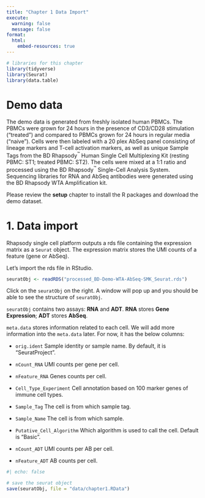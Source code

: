 ```yaml
---
title: "Chapter 1 Data Import"
execute:
  warning: false
  message: false
format:
  html:
    embed-resources: true
---
```


```r
# libraries for this chapter
library(tidyverse)
library(Seurat)
library(data.table)
```

# Demo data

The demo data is generated from freshly isolated human PBMCs. The PBMCs were grown for 24 hours in the presence of CD3/CD28 stimulation ("treated") and compared to PBMCs grown for 24 hours in regular media ("naive"). Cells were then labeled with a 20 plex AbSeq panel consisting of lineage markers and T-cell activation markers, as well as unique Sample Tags from the BD Rhapsody^™^ Human Single Cell Multiplexing Kit (resting PBMC: ST1; treated PBMC: ST2). The cells were mixed at a 1:1 ratio and processed using the BD Rhapsody^™^ Single-Cell Analysis System. Sequencing libraries for RNA and AbSeq antibodies were generated using the BD Rhapsody WTA Amplification kit.

::: callout-note
Please review the **setup** chapter to install the R packages and download the demo dataset.
:::

# 1. Data import

Rhapsody single cell platform outputs a rds file containing the expression matrix as a `Seurat` object. The expression matrix stores the UMI counts of a feature (gene or AbSeq).

Let's import the rds file in RStudio.

```r
seuratObj <- readRDS("processed_BD-Demo-WTA-AbSeq-SMK_Seurat.rds")
```

Click on the `seuratObj` on the right. A window will pop up and you should be able to see the structure of `seuratObj`.

`seuratObj` contains two assays: **RNA** and **ADT**. **RNA** stores **Gene Expression**; **ADT** stores **AbSeq**.

`meta.data` stores information related to each cell. We will add more information into the `meta.data` later. For now, it has the below columns:

-   `orig.ident` Sample identity or sample name. By default, it is "SeuratProject".

-   `nCount_RNA` UMI counts per gene per cell.

-   `nFeature_RNA` Genes counts per cell.

-   `Cell_Type_Experiment` Cell annotation based on 100 marker genes of immune cell types.

-   `Sample_Tag` The cell is from which sample tag.

-   `Sample_Name` The cell is from which sample.

-   `Putative_Cell_Algorithm` Which algorithm is used to call the cell. Default is "Basic".

-   `nCount_ADT` UMI counts per AB per cell.

-   `nFeature_ADT` AB counts per cell.

```r
#| echo: false

# save the seurat object
save(seuratObj, file = "data/chapter1.RData")
```
